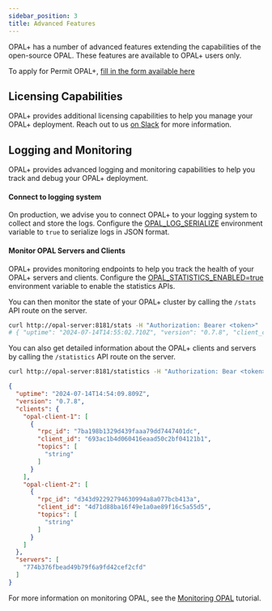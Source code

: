 ```yaml
---
sidebar_position: 3
title: Advanced Features
---
```


OPAL+ has a number of advanced features extending the capabilities of the open-source OPAL.
These features are available to OPAL+ users only.

To apply for Permit OPAL+, [fill in the form available here](https://hello.permit.io/opal-plus)


## Licensing Capabilities

OPAL+ provides additional licensing capabilities to help you manage your OPAL+ deployment.
Reach out to us [on Slack](https://bit.ly/permit-slack) for more information.

## Logging and Monitoring

OPAL+ provides advanced logging and monitoring capabilities to help you track and debug your OPAL+ deployment.

#### Connect to logging system

On production, we advise you to connect OPAL+ to your logging system to collect and store the logs.
Configure the [OPAL_LOG_SERIALIZE](/getting-started/configuration) environment variable to `true` to serialize logs in JSON format.

#### Monitor OPAL Servers and Clients

OPAL+ provides monitoring endpoints to help you track the health of your OPAL+ servers and clients.
Configure the [OPAL_STATISTICS_ENABLED=true](/getting-started/configuration) environment variable to enable the statistics APIs.

You can then monitor the state of your OPAL+ cluster by calling the `/stats` API route on the server.
```bash
curl http://opal-server:8181/stats -H "Authorization: Bearer <token>"
# { "uptime": "2024-07-14T14:55:02.710Z", "version": "0.7.8", "client_count": 1, "server_count": 1 }
```

You can also get detailed information about the OPAL+ clients and servers by calling the `/statistics` API route on the server.
```bash
curl http://opal-server:8181/statistics -H "Authorization: Bear <token>"
```
```json
{
  "uptime": "2024-07-14T14:54:09.809Z",
  "version": "0.7.8",
  "clients": {
    "opal-client-1": [
      {
        "rpc_id": "7ba198b1329d439faaa79dd7447401dc",
        "client_id": "693ac1b4d060416eaad50c2bf04121b1",
        "topics": [
          "string"
        ]
      }
    ],
    "opal-client-2": [
      {
        "rpc_id": "d343d92292794630994a8a077bcb413a",
        "client_id": "4d71d88ba16f49e1a0ae89f16c5a55d5",
        "topics": [
          "string"
        ]
      }
    ]
  },
  "servers": [
    "774b376fbead49b79f6a9fd42cef2cfd"
  ]
}
```

For more information on monitoring OPAL, see the [Monitoring OPAL](/tutorials/monitoring_opal) tutorial.
